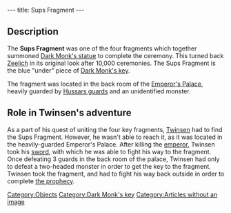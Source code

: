 ---
title: Sups Fragment
---

{{Quote|
Quote=This fragment of the Sups' key is one of the elements which will permit you to piece together the key to Dark Monk's temple.|
Character=Official description}}

==Description==
The '''Sups Fragment''' was one of the four fragments which together summoned [[Dark Monk's statue]] to complete the ceremony. This turned back [[Zeelich]] in its original look after 10,000 ceremonies. The Sups Fragment is the blue "under" piece of [[Dark Monk's key]].

The fragment was located in the back room of the [[Emperor's Palace]], heavily guarded by [[Hussars guards]] and an unidentified monster.

==Role in Twinsen's adventure==
As a part of his quest of uniting the four key fragments, [[Twinsen]] had to find the Sups Fragment. However, he wasn't able to reach it, as it was located in the heavily-guarded Emperor's Palace. After killing the [[emperor]], Twinsen took his [[Emperor's sword|sword]], with which he was able to fight his way to the fragment. Once defeating 3 guards in the back room of the palace, Twinsen had only to defeat a two-headed monster in order to get the key to the fragment. Twinsen took the fragment, and had to fight his way back outside in order to complete [[Dark Monk's prophecy|the prophecy]].

[[Category:Objects]]
[[Category:Dark Monk's key]]
[[Category:Articles without an image]]